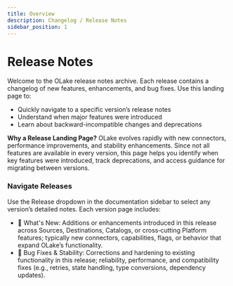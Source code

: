 ```yaml
---
title: Overview 
description: Changelog / Release Notes
sidebar_position: 1
---
```


# Release Notes

Welcome to the OLake release notes archive. Each release contains a changelog of new features, enhancements, and bug fixes. Use this landing page to:
- Quickly navigate to a specific version’s release notes
- Understand when major features were introduced
- Learn about backward-incompatible changes and deprecations

**Why a Release Landing Page?** OLake evolves rapidly with new connectors, performance improvements, and stability enhancements. Since not all features are available in every version, this page helps you identify when key features were introduced, track deprecations, and access guidance for migrating between versions.

### Navigate Releases

Use the Release dropdown in the documentation sidebar to select any version’s detailed notes. Each version page includes:
- 🎯 What's New: Additions or enhancements introduced in this release across Sources, Destinations, Catalogs, or cross‑cutting Platform features; typically new connectors, capabilities, flags, or behavior that expand OLake’s functionality.
- 🔧 Bug Fixes & Stability: Corrections and hardening to existing functionality in this release; reliability, performance, and compatibility fixes (e.g., retries, state handling, type conversions, dependency updates).



